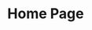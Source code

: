 ---
title: "Home Page"
created_at: 2023-04-29
slug: "home_page"
type: "page"
create_and_share: {
  slug: "create_and_share",
  title: "Create and share your photo stories.",
  description: "Photosnap is a platform for photographers and visual storytellers. We make it easy to share photos, tell stories and connect with others.",
  desktop_image: "./desktop/create-and-share.jpg",
  tablet_image: "./tablet/create-and-share.jpg",
  mobile_image: "./mobile/create-and-share.jpg"
}
beautiful_stories: {
  slug: "beautiful_stories",
  title: "Beautiful stories every time",
  description: "We provide design templates to ensure your stories look terrific. Easily add photos, text, embed maps and media from other networks. Then share your story with everyone.",
  desktop_image: "./desktop/beautiful-stories.jpg",
  tablet_image: "./tablet/beautiful-stories.jpg",
  mobile_image: "./mobile/beautiful-stories.jpg"
}
designed_for_everyone: {
  slug: "designed_for_everyone",
  title: "Designed for everyone",
  description: "Photosnap can help you create stories that resonate with your audience.  Our tool is designed for photographers of all levels, brands, businesses you name it.",
  desktop_image: "./desktop/designed-for-everyone.jpg",
  tablet_image: "./tablet/designed-for-everyone.jpg",
  mobile_image: "./mobile/designed-for-everyone.jpg"
}
stories: [{
  slug: "the-mountains",
  title: "The Mountains",
  author: "John Appleseed",
  status: "published",
  publishedDate: "2020-04-16",
  desktop_image: "../stories/desktop/mountains.jpg",
  tablet_image: "../stories/desktop/mountains.jpg",
  mobile_image: "../stories/mobile/mountains.jpg"
}, {
  slug: "sunset-cityscapes",
  title: "Sunset Cityscapes",
  author: "Benjamin Cruz",
  status: "published",
  publishedDate: "2020-04-14",
  desktop_image: "../stories/desktop/cityscapes.jpg",
  tablet_image: "../stories/desktop/cityscapes.jpg",
  mobile_image: "../stories/mobile/cityscapes.jpg"
}, {
  slug: "18-days-voyage",
  title: "18 Days Voyage",
  author: "Alexei Borodin",
  status: "published",
  publishedDate: "2020-04-11",
  desktop_image: "../stories/desktop/18-days-voyage.jpg",
  tablet_image: "../stories/desktop/18-days-voyage.jpg",
  mobile_image: "../stories/mobile/18-days-voyage.jpg"
},{
  slug: "the-architecturals",
  title: "Architecturals",
  author: "Samantha Brooke",
  status: "published",
  publishedDate: "2017-1-22",
  desktop_image: "../stories/desktop/architecturals.jpg",
  tablet_image: "../stories/desktop/architecturals.jpg",
  mobile_image: "../stories/mobile/architecturals.jpg"
}]
features: [
  {
    slug: "feature_responsive",
    title: "100% Responsive",
    description: "No matter which the device you’re on, our site is fully responsive and stories look beautiful on any screen.",
    icon: {
      icon: 'responsive',
      width: '72px',
      height: '72px',
    }
  },
  {
    slug: "feature_no_limit",
    title: "No Photo Upload Limit",
    description: "Our tool has no limits on uploads or bandwidth. Freely upload in bulk and share all of your stories in one go.",
    icon: {
      icon: 'no_limit',
      width: '72px',
      height: '36px',
    }
  },
  {
    slug: "available_to_embed",
    title: "Available to Embed",
    description: "Embed Tweets, Facebook posts, Instagram media, Vimeo or YouTube videos, Google Maps, and more. ",
    icon: {
      icon: 'embed',
      width: '71px',
      height: '72px',
    }
  },
]
---